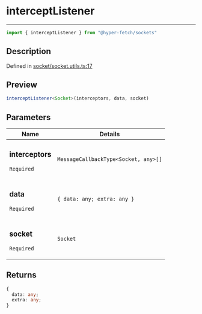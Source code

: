 

# interceptListener

<div class="api-docs__separator" data-reactroot="">

---

</div><div class="api-docs__import" data-reactroot="">

```ts
import { interceptListener } from "@hyper-fetch/sockets"
```

</div><div class="api-docs__section">

## Description

</div><div class="api-docs__description"><span class="api-docs__do-not-parse">



</span></div><p class="api-docs__definition">

Defined in [socket/socket.utils.ts:17](https://github.com/BetterTyped/hyper-fetch/blob/cc329b91/packages/sockets/src/socket/socket.utils.ts#L17)

</p><div class="api-docs__section">

## Preview

</div><div class="api-docs__preview fn">

```ts
interceptListener<Socket>(interceptors, data, socket)
```

</div><div class="api-docs__section">

## Parameters

</div><div class="api-docs__parameters"><table><thead><tr><th>Name</th><th>Details</th></tr></thead><tbody><tr param-data="interceptors"><td class="api-docs__param-name required">

### interceptors 

`Required`

</td><td class="api-docs__param-type">

`MessageCallbackType<Socket, any>[]`

</td></tr><tr param-data="data"><td class="api-docs__param-name required">

### data 

`Required`

</td><td class="api-docs__param-type">

`{ data: any; extra: any }`

</td></tr><tr param-data="socket"><td class="api-docs__param-name required">

### socket 

`Required`

</td><td class="api-docs__param-type">

`Socket`

</td></tr></tbody></table></div><div class="api-docs__section">

## Returns

</div><div class="api-docs__returns">

```ts
{
  data: any;
  extra: any;
}
```

</div>